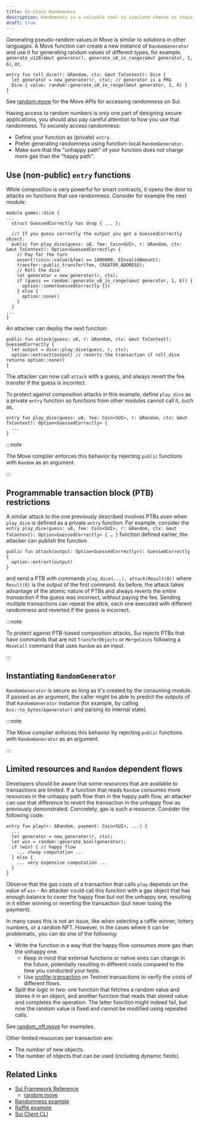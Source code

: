 ```yaml
---
title: On-Chain Randomness
description: Randomness is a valuable tool to simulate chance on chain, but can also expose flaws in your logic. Understanding the vulnerabilities and accounting for them can mitigate the threat exposure for your smart contracts. 
draft: true
---
```


Generating pseudo-random values in Move is similar to solutions in other languages. A Move function can create a new instance of `RandomGenerator` and use it for generating random values of different types, for example, `generate_u128(&mut generator), generate_u8_in_range(&mut generator, 1, 6)`, or,

```move
entry fun roll_dice(r: &Random, ctx: &mut TxContext): Dice {
  let generator = new_generator(r, ctx); // generator is a PRG
  Dice { value: random::generate_u8_in_range(&mut generator, 1, 6) }
}
```

See <a href="/references/framework/sui-framework/random" data-noBrokenLinkCheck='true'>random.move</a> for the Move APIs for accessing randomness on Sui.

Having access to random numbers is only one part of designing secure applications, you should also pay careful attention to how you use that randomness. To securely access randomness:

- Define your function as (private) `entry`.
- Prefer generating randomness using function-local `RandomGenerator`.
- Make sure that the "unhappy path" of your function does not charge more gas than the "happy path".

## Use (non-public) `entry` functions

While composition is very powerful for smart contracts, it opens the door to attacks on functions that use randomness. Consider for example the next module:

```move
module games::dice { 
...
  struct GuessedCorrectly has drop { ... };

  /// If you guess correctly the output you get a GuessedCorrectly object.
  public fun play_dice(guess: u8, fee: Coin<SUI>, r: &Random, ctx: &mut TxContext): Option<GuessedCorrectly> {
    // Pay for the turn
    assert!(coin::value(&fee) == 1000000, EInvalidAmount);
    transfer::public_transfer(fee, CREATOR_ADDRESS);
    // Roll the dice
    let generator = new_generator(r, ctx);
    if (guess == random::generate_u8_in_range(&mut generator, 1, 6)) { 
      option::some(GuessedCorrectly {})
    } else {
      option::none()
    }
  }
...
}
```

An attacker can deploy the next function:

```move
public fun attack(guess: u8, r: &Random, ctx: &mut TxContext): GuessedCorrectly {
  let output = dice::play_dice(guess, r, ctx);
  option::extract(output) // reverts the transaction if roll_dice returns option::none()
}
```

The attacker can now call `attack` with a guess, and always revert the fee transfer if the guess is incorrect.

To protect against composition attacks in this example, define `play_dice` as a private `entry` function so functions from other modules cannot call it, such as, 

```move
entry fun play_dice(guess: u8, fee: Coin<SUI>, r: &Random, ctx: &mut TxContext): Option<GuessedCorrectly> {
  ...
}
```

:::note

The Move compiler enforces this behavior by rejecting `public` functions with `Random` as an argument.

:::

## Programmable transaction block (PTB) restrictions

A similar attack to the one previously described involves PTBs *even* when `play_dice` is defined as a private `entry` function. For example, consider the `entry play_dice(guess: u8, fee: Coin<SUI>, r: &Random, ctx: &mut TxContext): Option<GuessedCorrectly> { … }` function defined earlier, the attacker can publish the function

```move
public fun attack(output: Option<GuessedCorrectly>): GuessedCorrectly {
  option::extract(output)
}
```

and send a PTB with commands `play_dice(...), attack(Result(0))` where `Result(0)` is the output of the first command. As before, the attack takes advantage of the atomic nature of PTBs and always reverts the *entire transaction* if the guess was incorrect, without paying the fee. Sending multiple transactions can repeat the attck, each one executed with different randomness and reverted if the guess is incorrect.

:::note

To protect against PTB-based composition attacks, Sui rejects PTBs that have commands that are not `TransferObjects` or `MergeCoins` following a `MoveCall` command that uses `Random` as an input.

:::

## Instantiating `RandomGenerator`

`RandomGenerator` is secure as long as it's created by the consuming module. If passed as an argument, the caller might be able to predict the outputs of that `RandomGenerator` instance (for example, by calling `bcs::to_bytes(&generator)` and parsing its internal state).

:::note

The Move compiler enforces this behavior by rejecting `public` functions with `RandomGenerator` as an argument.

:::

## Limited resources and `Random` dependent flows

Developers should be aware that some resources that are available to transactions are limited. If a function that reads `Random` consumes more resources in the unhappy path flow than in the happy path flow, an attacker can use that difference to revert the transaction in the unhappy flow as previously demonstrated. Concretely, gas is such a resource. Consider the following code:

```move
entry fun play(r: &Random, payment: Coin<SUI>, ...) {
  ...
  let generator = new_generator(r, ctx);
  let win = random::generate_bool(generator);
  if (win) { // happy flow
    ... cheap computation ...
  } else {
    ... very expensive computation ...
  }
}
```

Observe that the gas costs of a transaction that calls `play` depends on the value of `win` - An attacker could call this function with a gas object that has enough balance to cover the happy flow but not the unhappy one, resulting in it either winning or reverting the transaction (but never losing the payment).

In many cases this is not an issue, like when selecting a raffle winner, lottery numbers, or a random NFT. However, in the cases where it can be problematic, you can do one of the following:

- Write the function in a way that the happy flow consumes more gas than the unhappy one.
    - Keep in mind that external functions or native ones can change in the future, potentially resulting in different costs compared to the time you conducted your tests.
    - Use [profile-transaction](../../../references/cli/client.mdx#profile-a-transaction) on Testnet transactions to verify the costs of different flows.
- Split the logic in two: one function that fetches a random value and stores it in an object, and another function that reads that stored value and completes the operation. The latter function might indeed fail, but now the random value is fixed and cannot be modified using repeated calls.

See [random_nft.move](https://github.com/MystenLabs/sui/blob/main/sui_programmability/examples/nfts/sources/random_nft.move) for examples.

Other limited resources per transaction are:

- The number of new objects.
- The number of objects that can be used (including dynamic fields).

## Related Links

- [Sui Framework Reference](../../../references/framework)
	- <a href="/references/framework/sui-framework/random" data-noBrokenLinkCheck='true'>random.move</a>
- [Randomness example](https://github.com/MystenLabs/sui/blob/main/sui_programmability/examples/nfts/sources/random_nft.move)
- [Raffle example](https://github.com/MystenLabs/sui/blob/main/sui_programmability/examples/games/sources/raffles.move)
- [Sui Client CLI](../../../references/cli/client)
